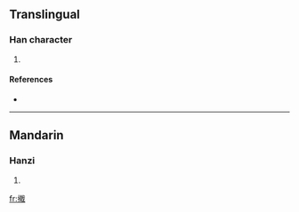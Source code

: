 ==Translingual==

===Han character===
{{Han char|rn=64|rad=手|as=12|sn=15|four=5305<sub>0</sub>|canj=手十十戈 (QJJI)}}

# {{defn|Han|sort=手12}}

====References====
* {{Han ref|kx=0455.040|dkj=12720|dj=0804.100|hdz=31954.040|uh=64A0|ud=25760|bh=E5B0|bd=58800}}

----

==Mandarin==

===Hanzi===
{{cmn-hanzi|pin=[[jǐ]] ([[ji3]])|wg=chi<sup>3</sup>}}

# {{defn|Mandarin}}

[[fr:撠]]